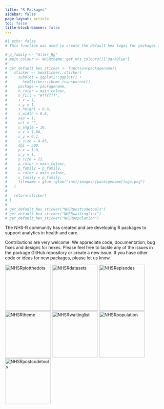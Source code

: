 ```yaml
---
title: "R Packages"
sidebar: false
page-layout: article
toc: false
title-block-banner: false
---
```


```r
#| echo: false
# This function was used to create the default hex logos for packages that don't yet have a custom hex

# p_family <- "Aller_Rg"
# main_colour <- NHSRtheme::get_nhs_colours()["DarkBlue"]
# 
# get_default_hex_sticker <- function(packagename){
#   sticker <- hexSticker::sticker(
#     subplot = ggplot2::ggplot() +
#       hexSticker::theme_transparent(),
#     package = packagename,
#     h_color = main_colour,
#     h_fill = "#ffffff",
#     s_x = 1,
#     s_y = 1,
#     s_height = 0.8,
#     s_width = 0.8,
#     asp = 1,
#     url = "",
#     u_angle = 30,
#     u_x = 1.08,
#     u_y = 0.1,
#     u_size = 4.85,
#     dpi = 500,
#     p_x = 1.0,
#     p_y = 1,
#     p_size = 22,  
#     p_color = main_colour,
#     p_family = p_family,
#     u_color = main_colour,
#     u_family = p_family,
#     filename = glue::glue("inst/images/{packagename}logo.png")
#   )
#   
#   return(sticker)
# }
# 
# get_default_hex_sticker("NHSRpostcodetools")
# get_default_hex_sticker("NHSRwaitinglist")
# get_default_hex_sticker("NHSRpopulation")
```

The NHS-R community has created and are developing R packages to support analytics in health and care. 

Contributions are very welcome. We appreciate code, documentation, bug fixes and designs for hexes. Please feel free to tackle any of the issues in the package GitHub repository or create a new issue. If you have other code or ideas for new packages, please let us know.

[<img src="https://raw.githubusercontent.com/nhs-r-community/NHSRplotthedots/main/inst/images/logo.png" height="150" alt = "NHSRplotthedots"/>](https://nhs-r-community.github.io/NHSRplotthedots/)
[<img src="https://raw.githubusercontent.com/nhs-r-community/NHSRdatasets/main/inst/images/nhsrdatasetslogo.png" height="150" alt = "NHSRdatasets"/>](https://nhs-r-community.github.io/NHSRdatasets/)
[<img src="https://raw.githubusercontent.com/nhs-r-community/NHSRepisodes/main/inst/images/nhsrepisodeslogo.png" height="150" alt = "NHSRepisodes"/>](https://nhs-r-community.github.io/NHSRepisodes/)
[<img src="https://raw.githubusercontent.com/nhs-r-community/NHSRtheme/main/inst/images/nhsrthemelogo.png" height="150" alt = "NHSRtheme"/>](https://nhs-r-community.github.io/NHSRtheme/)
[<img src="img/nhsrwaitinglistlogo.png" height="150" alt = "NHSRwaitinglist"/>](https://nhs-r-community.github.io/NHSRwaitinglist/)
[<img src="img/nhsrpopulationlogo.png" height="150" alt = "NHSRpopulation"/>](https://nhs-r-community.github.io/NHSRpopulation/)
[<img src="img/nhsrpostcodetoolslogo.png" height="150" alt = "NHSRpostcodetools"/>](https://nhs-r-community.github.io/NHSRpostcodetools/)







